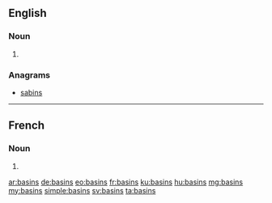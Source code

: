 ==English==

===Noun===
{{head|en|plural}}

# {{plural of|basin|lang=en|nocat=1}}

===Anagrams===
* [[sabins#English|sabins]]

----

==French==

===Noun===
{{head|fr|plural}}

# {{plural of|basin|lang=fr|nocat=1}}

[[ar:basins]]
[[de:basins]]
[[eo:basins]]
[[fr:basins]]
[[ku:basins]]
[[hu:basins]]
[[mg:basins]]
[[my:basins]]
[[simple:basins]]
[[sv:basins]]
[[ta:basins]]